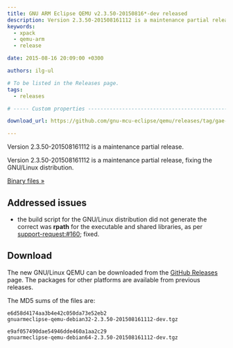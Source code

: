 ```yaml
---
title: GNU ARM Eclipse QEMU v2.3.50-20150816*-dev released
description: Version 2.3.50-201508161112 is a maintenance partial release of GNU ARM Eclipse QEMU.
keywords:
  - xpack
  - qemu-arm
  - release

date: 2015-08-16 20:09:00 +0300

authors: ilg-ul

# To be listed in the Releases page.
tags:
  - releases

# ----- Custom properties -----------------------------------------------------

download_url: https://github.com/gnu-mcu-eclipse/qemu/releases/tag/gae-2.3.50-20150816/

---
```


<head>
  <title>{frontMatter.title}</title>
  <meta property="og:title" content={frontMatter.title} />
</head>

Version 2.3.50-201508161112 is a maintenance partial release.

<!-- truncate -->

Version 2.3.50-201508161112 is a maintenance partial release, fixing the GNU/Linux distribution.

<!-- truncate -->

<p><a href={frontMatter.download_url}>Binary files »</a></p>

## Addressed issues

* the build script for the GNU/Linux distribution did not generate the correct was **rpath** for the executable and shared libraries, as per [support-request:#160](https://sourceforge.net/p/gnuarmeclipse/support-requests/160/); fixed.

## Download

The new GNU/Linux QEMU can be downloaded from the <a href={frontMatter.download_url}>GitHub Releases</a> page. The packages for other platforms are available from previous releases.

The MD5 sums of the files are:

	e6d58d4174aa3b4e42c050da73e52eb2
	gnuarmeclipse-qemu-debian32-2.3.50-201508161112-dev.tgz

	e9af057490dae54946dde460a1aa2c29
	gnuarmeclipse-qemu-debian64-2.3.50-201508161112-dev.tgz

